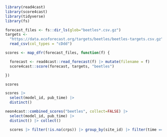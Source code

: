 
```r
library(read4cast)
library(score4cast)
library(tidyverse)
library(fs)
```




```r
forecast_files <- fs::dir_ls(glob="beetles*.csv.gz")
targets <-
  "https://data.ecoforecast.org/targets/beetles/beetles-targets.csv.gz" %>%
  read_csv(col_types = "cDdd")

scores <- map_dfr(forecast_files, function(f) {

  forecast <- read4cast::read_forecast(f) |> mutate(filename = f)
  score4cast::score(forecast, targets, "beetles")

})

scores
```


```r
scores |>
  select(model_id, pub_time) |> 
  distinct()
```

```r
neon4cast::combined_scores("beetles", collect=FALSE) |> 
  select(model_id, pub_time) |> 
  distinct() |> collect()

```

```r
  scores |> filter(!is.na(crps)) |> group_by(site_id) |> filter(time == max(time))
```